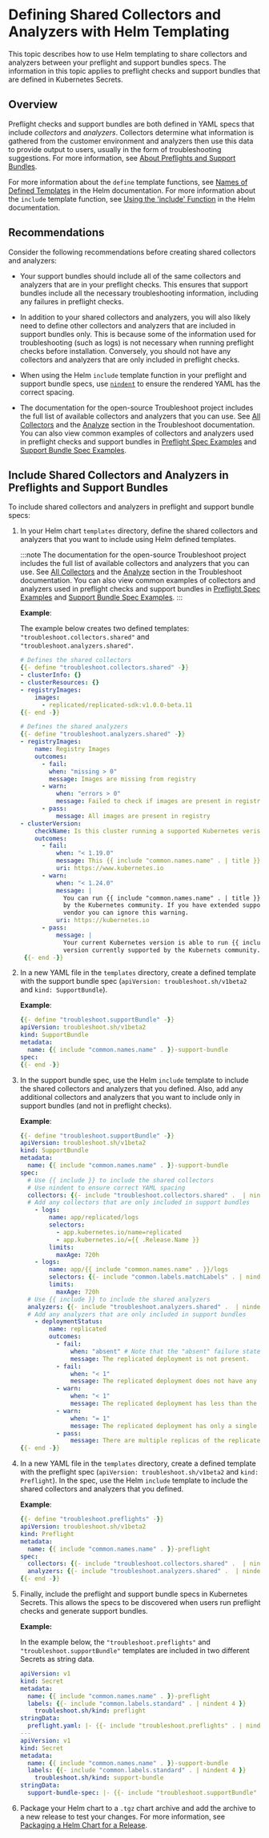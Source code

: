 
# Defining Shared Collectors and Analyzers with Helm Templating

This topic describes how to use Helm templating to share collectors and analyzers between your preflight and support bundles specs. The information in this topic applies to preflight checks and support bundles that are defined in Kubernetes Secrets.

## Overview

Preflight checks and support bundles are both defined in YAML specs that include _collectors_ and _analyzers_. Collectors determine what information is gathered from the customer environment and analyzers then use this data to provide output to users, usually in the form of troubleshooting suggestions. For more information, see [About Preflights and Support Bundles](preflight-support-bundle-about).

<Overview/>

For more information about the `define` template functions, see [Names of Defined Templates](https://helm.sh/docs/chart_best_practices/templates/#names-of-defined-templates) in the Helm documentation. For more information about the `include` template function, see [Using the 'include' Function](https://helm.sh/docs/howto/charts_tips_and_tricks/#using-the-include-function) in the Helm documentation.

## Recommendations

Consider the following recommendations before creating shared collectors and analyzers:

* Your support bundles should include all of the same collectors and analyzers that are in your preflight checks. This ensures that support bundles include all the necessary troubleshooting information, including any failures in preflight checks.

* In addition to your shared collectors and analyzers, you will also likely need to define other collectors and analyzers that are included in support bundles only. This is because some of the information used for troubleshooting (such as logs) is not necessary when running preflight checks before installation. Conversely, you should not have any collectors and analyzers that are only included in preflight checks.

* When using the Helm `include` template function in your preflight and support bundle specs, use [`nindent`](https://helm.sh/docs/chart_template_guide/function_list/#nindent) to ensure the rendered YAML has the correct spacing.

* The documentation for the open-source Troubleshoot project includes the full list of available collectors and analyzers that you can use. See [All Collectors](https://troubleshoot.sh/docs/collect/all/) and the [Analyze](https://troubleshoot.sh/docs/analyze/) section in the Troubleshoot documentation. You can also view common examples of collectors and analyzers used in preflight checks and support bundles in [Preflight Spec Examples](preflight-examples) and [Support Bundle Spec Examples](support-bundle-examples).

## Include Shared Collectors and Analyzers in Preflights and Support Bundles 

To include shared collectors and analyzers in preflight and support bundle specs:

1. In your Helm chart `templates` directory, define the shared collectors and analyzers that you want to include using Helm defined templates.

   :::note
   The documentation for the open-source Troubleshoot project includes the full list of available collectors and analyzers that you can use. See [All Collectors](https://troubleshoot.sh/docs/collect/all/) and the [Analyze](https://troubleshoot.sh/docs/analyze/) section in the Troubleshoot documentation. You can also view common examples of collectors and analyzers used in preflight checks and support bundles in [Preflight Spec Examples](preflight-examples) and [Support Bundle Spec Examples](support-bundle-examples).
   :::

   **Example**:
   
   The example below creates two defined templates: `"troubleshoot.collectors.shared"` and `"troubleshoot.analyzers.shared"`.

   ```yaml
   # Defines the shared collectors
   {{- define "troubleshoot.collectors.shared" -}}
   - clusterInfo: {}
   - clusterResources: {}
   - registryImages:
       images:
         - replicated/replicated-sdk:v1.0.0-beta.11
   {{- end -}}
   
   # Defines the shared analyzers
   {{- define "troubleshoot.analyzers.shared" -}}
   - registryImages:
       name: Registry Images
       outcomes:
         - fail:
           when: "missing > 0"
           message: Images are missing from registry
         - warn:
             when: "errors > 0"
             message: Failed to check if images are present in registry
         - pass:
             message: All images are present in registry
   - clusterVersion:
       checkName: Is this cluster running a supported Kubernetes verison
       outcomes:
         - fail:
             when: "< 1.19.0"
             message: This {{ include "common.names.name" . | title }} Helm chart is only supported on Kubernetes 1.19 or later
             uri: https://www.kubernetes.io
         - warn:
             when: "< 1.24.0"
             message: |
               You can run {{ include "common.names.name" . | title }} on your current cluster version, but your cluster is no longer supported 
               by the Kubernetes community. If you have extended support available from your Kubernetes
               vendor you can ignore this warning.
             uri: https://kubernetes.io
         - pass:
             message: |
               Your current Kubernetes version is able to run {{ include "common.names.name" . | title }} using this Helm chart and is a
               version currently supported by the Kubernets community.
    {{- end -}}                    
    ```

1. In a new YAML file in the `templates` directory, create a defined template with the support bundle spec (`apiVersion: troubleshoot.sh/v1beta2` and `kind: SupportBundle`).

   **Example**:
    
   ```yaml
   {{- define "troubleshoot.supportBundle" -}}
   apiVersion: troubleshoot.sh/v1beta2
   kind: SupportBundle
   metadata:
     name: {{ include "common.names.name" . }}-support-bundle
   spec:
   {{- end -}}
   ```

1. In the support bundle spec, use the Helm `include` template to include the shared collectors and analyzers that you defined. Also, add any additional collectors and analyzers that you want to include only in support bundles (and not in preflight checks).

   **Example**:
    
   ```yaml
   {{- define "troubleshoot.supportBundle" -}}
   apiVersion: troubleshoot.sh/v1beta2
   kind: SupportBundle
   metadata:
     name: {{ include "common.names.name" . }}-support-bundle
   spec:
     # Use {{ include }} to include the shared collectors
     # Use nindent to ensure correct YAML spacing
     collectors: {{- include "troubleshoot.collectors.shared" .  | nindent 4 }}
     # Add any collectors that are only included in support bundles
       - logs:
           name: app/replicated/logs
           selectors: 
             - app.kubernetes.io/name=replicated
             - app.kubernetes.io/={{ .Release.Name }}
           limits:
             maxAge: 720h
       - logs:
           name: app/{{ include "common.names.name" . }}/logs
           selectors: {{- include "common.labels.matchLabels" . | nindent 10 }}
           limits:
             maxAge: 720h
     # Use {{ include }} to include the shared analyzers    
     analyzers: {{- include "troubleshoot.analyzers.shared" .  | nindent 4 }}
     # Add any analyzers that are only included in support bundles
       - deploymentStatus:
           name: replicated
           outcomes:
             - fail:
                 when: "absent" # Note that the "absent" failure state must be listed first if used.
                 message: The replicated deployment is not present.
             - fail:
                 when: "< 1"
                 message: The replicated deployment does not have any ready replicas.
             - warn:
                 when: "< 1"
                 message: The replicated deployment has less than the required number of replicas.
             - warn:
                 when: "= 1"
                 message: The replicated deployment has only a single ready replica.
             - pass:
                 message: There are multiple replicas of the replicated deployment ready.
   {{- end -}}
   ```

1. In a new YAML file in the `templates` directory, create a defined template with the preflight spec (`apiVersion: troubleshoot.sh/v1beta2` and `kind: Preflight`). In the spec, use the Helm `include` template to include the shared collectors and analyzers that you defined.

   **Example**:

   ```yaml
   {{- define "troubleshoot.preflights" -}}
   apiVersion: troubleshoot.sh/v1beta2
   kind: Preflight
   metadata:
     name: {{ include "common.names.name" . }}-preflight
   spec:
     collectors: {{- include "troubleshoot.collectors.shared" .  | nindent 4 }}
     analyzers: {{- include "troubleshoot.analyzers.shared" .  | nindent 4 }}
   {{- end -}}
   ```

1. Finally, include the preflight and support bundle specs in Kubernetes Secrets. This allows the specs to be discovered when users run preflight checks and generate support bundles.

    **Example:**

    In the example below, the `"troubleshoot.preflights"` and `"troubleshoot.supportBundle"` templates are included in two different Secrets as string data.

    ```yaml
    apiVersion: v1
    kind: Secret
    metadata:
      name: {{ include "common.names.name" . }}-preflight
      labels: {{- include "common.labels.standard" . | nindent 4 }}
        troubleshoot.sh/kind: preflight
    stringData:
      preflight.yaml: |- {{- include "troubleshoot.preflights" . | nindent 4 }}
    ---
    apiVersion: v1
    kind: Secret
    metadata:
      name: {{ include "common.names.name" . }}-support-bundle
      labels: {{- include "common.labels.standard" . | nindent 4 }}
        troubleshoot.sh/kind: support-bundle
    stringData:
      support-bundle-spec: |- {{- include "troubleshoot.supportBundle" . | nindent 4 }}
    ```

1. Package your Helm chart to a `.tgz` chart archive and add the archive to a new release to test your changes. For more information, see [Packaging a Helm Chart for a Release](/vendor/helm-install-release).   